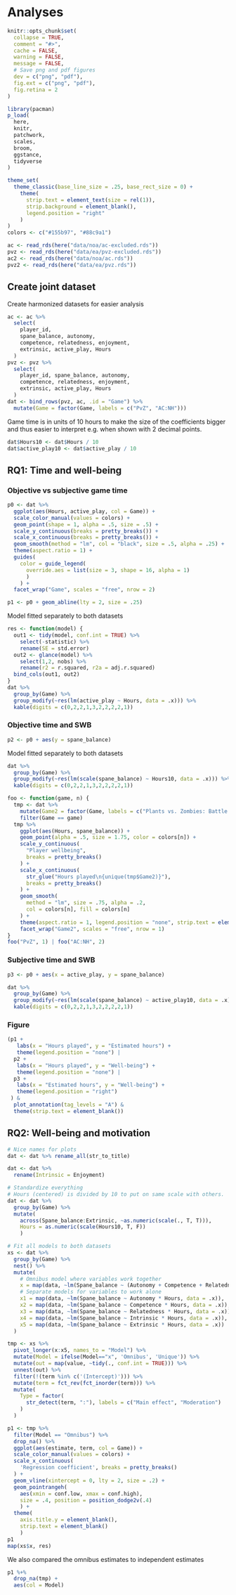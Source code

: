 # Analyses

```r
knitr::opts_chunk$set(
  collapse = TRUE,
  comment = "#>",
  cache = FALSE,
  warning = FALSE,
  message = FALSE,
  # Save png and pdf figures
  dev = c("png", "pdf"),
  fig.ext = c("png", "pdf"),
  fig.retina = 2
)
```

```r
library(pacman)
p_load(
  here,
  knitr,
  patchwork,
  scales,
  broom,
  ggstance,
  tidyverse
)
```

```r
theme_set(
  theme_classic(base_line_size = .25, base_rect_size = 0) +
    theme(
      strip.text = element_text(size = rel(1)),
      strip.background = element_blank(),
      legend.position = "right"
    )
)
colors <- c("#155b97", "#88c9a1")
```

```r
ac <- read_rds(here("data/noa/ac-excluded.rds"))
pvz <- read_rds(here("data/ea/pvz-excluded.rds"))
ac2 <- read_rds(here("data/noa/ac.rds"))
pvz2 <- read_rds(here("data/ea/pvz.rds"))
```

## Create joint dataset

Create harmonized datasets for easier analysis

```r
ac <- ac %>% 
  select(
    player_id,
    spane_balance, autonomy, 
    competence, relatedness, enjoyment, 
    extrinsic, active_play, Hours
  )
pvz <- pvz %>% 
  select(
    player_id, spane_balance, autonomy, 
    competence, relatedness, enjoyment, 
    extrinsic, active_play, Hours
  )
dat <- bind_rows(pvz, ac, .id = "Game") %>% 
  mutate(Game = factor(Game, labels = c("PvZ", "AC:NH")))
```

Game time is in units of 10 hours to make the size of the coefficients bigger and thus easier to interpret e.g. when shown with 2 decimal points.

```r
dat$Hours10 <- dat$Hours / 10
dat$active_play10 <- dat$active_play / 10
```

## RQ1: Time and well-being

### Objective vs subjective game time

```r
p0 <- dat %>% 
  ggplot(aes(Hours, active_play, col = Game)) +
  scale_color_manual(values = colors) +
  geom_point(shape = 1, alpha = .5, size = .5) +
  scale_y_continuous(breaks = pretty_breaks()) +
  scale_x_continuous(breaks = pretty_breaks()) +
  geom_smooth(method = "lm", col = "black", size = .5, alpha = .25) +
  theme(aspect.ratio = 1) +
  guides(
    color = guide_legend(
      override.aes = list(size = 3, shape = 16, alpha = 1)
      )
    ) + 
  facet_wrap("Game", scales = "free", nrow = 2)
```

```r
p1 <- p0 + geom_abline(lty = 2, size = .25)
```

Model fitted separately to both datasets

```r
res <- function(model) {
  out1 <- tidy(model, conf.int = TRUE) %>% 
    select(-statistic) %>% 
    rename(SE = std.error)
  out2 <- glance(model) %>% 
    select(1,2, nobs) %>% 
    rename(r2 = r.squared, r2a = adj.r.squared)
  bind_cols(out1, out2)
}
dat %>% 
  group_by(Game) %>% 
  group_modify(~res(lm(active_play ~ Hours, data = .x))) %>% 
  kable(digits = c(0,2,2,1,3,2,2,2,2,1))
```

### Objective time and SWB

```r
p2 <- p0 + aes(y = spane_balance)
```

Model fitted separately to both datasets

```r
dat %>% 
  group_by(Game) %>% 
  group_modify(~res(lm(scale(spane_balance) ~ Hours10, data = .x))) %>% 
  kable(digits = c(0,2,2,1,3,2,2,2,2,1))
```

```r
foo <- function(game, n) {
  tmp <- dat %>% 
    mutate(Game2 = factor(Game, labels = c("Plants vs. Zombies: Battle for Neighborville", "Animal Crossing: New Horizons"))) %>% 
    filter(Game == game)
  tmp %>% 
    ggplot(aes(Hours, spane_balance)) +
    geom_point(alpha = .5, size = 1.75, color = colors[n]) +
    scale_y_continuous(
      "Player wellbeing",
      breaks = pretty_breaks()
    ) +
    scale_x_continuous(
      str_glue("Hours played\n{unique(tmp$Game2)}"),
      breaks = pretty_breaks()
    ) +
    geom_smooth(
      method = "lm", size = .75, alpha = .2,
      col = colors[n], fill = colors[n]
    ) +
    theme(aspect.ratio = 1, legend.position = "none", strip.text = element_blank()) +
    facet_wrap("Game2", scales = "free", nrow = 1)
}
foo("PvZ", 1) | foo("AC:NH", 2)
```

### Subjective time and SWB

```r
p3 <- p0 + aes(x = active_play, y = spane_balance)
```

```r
dat %>% 
  group_by(Game) %>% 
  group_modify(~res(lm(scale(spane_balance) ~ active_play10, data = .x))) %>% 
  kable(digits = c(0,2,2,1,3,2,2,2,2,1))
```

### Figure

```r
(p1 + 
   labs(x = "Hours played", y = "Estimated hours") +
   theme(legend.position = "none") | 
  p2 + 
   labs(x = "Hours played", y = "Well-being") +
   theme(legend.position = "none") | 
  p3 + 
   labs(x = "Estimated hours", y = "Well-being") +
   theme(legend.position = "right")
 ) &
  plot_annotation(tag_levels = "A") &
  theme(strip.text = element_blank())
```


## RQ2: Well-being and motivation

```r
# Nice names for plots
dat <- dat %>% rename_all(str_to_title)

dat <- dat %>% 
  rename(Intrinsic = Enjoyment)

# Standardize everything
# Hours (centered) is divided by 10 to put on same scale with others.
dat <- dat %>%
  group_by(Game) %>% 
  mutate(
    across(Spane_balance:Extrinsic, ~as.numeric(scale(., T, T))),
    Hours = as.numeric(scale(Hours10, T, F))
    )

# Fit all models to both datasets
xs <- dat %>% 
  group_by(Game) %>% 
  nest() %>% 
  mutate(
    # Omnibus model where variables work together
    x = map(data, ~lm(Spane_balance ~ (Autonomy + Competence + Relatedness + Intrinsic + Extrinsic) * Hours, data = .x)),
    # Separate models for variables to work alone
    x1 = map(data, ~lm(Spane_balance ~ Autonomy * Hours, data = .x)),
    x2 = map(data, ~lm(Spane_balance ~ Competence * Hours, data = .x)),
    x3 = map(data, ~lm(Spane_balance ~ Relatedness * Hours, data = .x)),
    x4 = map(data, ~lm(Spane_balance ~ Intrinsic * Hours, data = .x)),
    x5 = map(data, ~lm(Spane_balance ~ Extrinsic * Hours, data = .x))
  )
```

```r
tmp <- xs %>% 
  pivot_longer(x:x5, names_to = "Model") %>% 
  mutate(Model = ifelse(Model=="x", 'Omnibus', 'Unique')) %>% 
  mutate(out = map(value, ~tidy(., conf.int = TRUE))) %>% 
  unnest(out) %>% 
  filter(!(term %in% c('(Intercept)'))) %>%
  mutate(term = fct_rev(fct_inorder(term))) %>% 
  mutate(
    Type = factor(
      str_detect(term, ":"), labels = c("Main effect", "Moderation")
    )
  ) 

p1 <- tmp %>% 
  filter(Model == "Omnibus") %>% 
  drop_na() %>% 
  ggplot(aes(estimate, term, col = Game)) +
  scale_color_manual(values = colors) +
  scale_x_continuous(
    'Regression coefficient', breaks = pretty_breaks()
  ) +
  geom_vline(xintercept = 0, lty = 2, size = .2) +
  geom_pointrangeh(
    aes(xmin = conf.low, xmax = conf.high), 
    size = .4, position = position_dodge2v(.4)
    ) +
  theme(
    axis.title.y = element_blank(), 
    strip.text = element_blank()
    )
p1
map(xs$x, res)
```

We also compared the omnibus estimates to independent estimates

```r
p1 %+%
  drop_na(tmp) +
  aes(col = Model)
```
